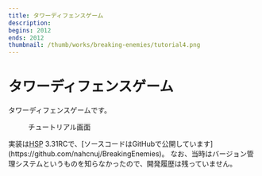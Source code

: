```yaml
---
title: タワーディフェンスゲーム
description:
begins: 2012
ends: 2012
thumbnail: /thumb/works/breaking-enemies/tutorial4.png
---
```


# タワーディフェンスゲーム
タワーディフェンスゲームです。
<figure>
  <RemoteImage src="/works/breaking-enemies/tutorial4.png" width="960" height="480" alt="「Breaking Enemies」の遊び方説明" />
  <figcaption>チュートリアル画面</figcaption>
</figure>
実装は<abbr title="Hot Soup Processor">HSP</abbr> 3.31RCで、[ソースコードはGitHubで公開しています](https://github.com/nahcnuj/BreakingEnemies)。
なお、当時はバージョン管理システムというものを知らなかったので、開発履歴は残っていません。
